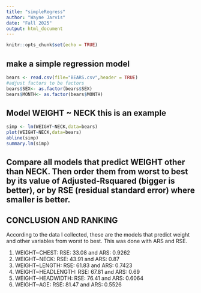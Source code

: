```yaml
---
title: "simpleRegress"
author: "Wayne Jarvis"
date: "Fall 2025"
output: html_document
---
```


```r
knitr::opts_chunk$set(echo = TRUE)
```

## make a simple regression model

```r
bears <- read.csv(file="BEARS.csv",header = TRUE)
#adjust factors to be factors
bears$SEX<- as.factor(bears$SEX)
bears$MONTH<- as.factor(bears$MONTH)
```

## Model WEIGHT ~ NECK  this is an example  

```r
simp <- lm(WEIGHT~NECK,data=bears)
plot(WEIGHT~NECK,data=bears)
abline(simp)
summary.lm(simp)
```


## Compare all models that predict WEIGHT other than NECK. Then order them from worst to best by its value of Adjusted-Rsquared (bigger is better), or by RSE (residual standard error) where smaller is better. 

## CONCLUSION AND RANKING

According to the data I collected, these are the models that predict weight and other variables from worst to best. This was done with ARS and RSE.

1. WEIGHT~CHEST: RSE: 33.08 and ARS: 0.9262
2. WEIGHT~NECK: RSE: 43.91 and ARS: 0.87
3. WEIGHT~LENGTH: RSE: 61.83 and ARS: 0.7423
4. WEIGHT~HEADLENGTH: RSE: 67.81 and ARS: 0.69
5. WEIGHT~HEADWIDTH: RSE: 76.41 and ARS: 0.6064
6. WEIGHT~AGE: RSE: 81.47 and ARS: 0.5526






